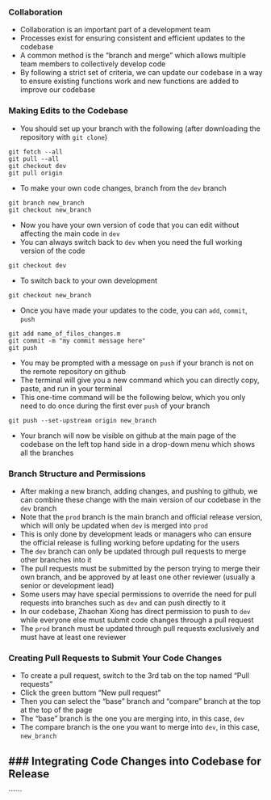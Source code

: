 ### Collaboration
- Collaboration is an important part of a development team
- Processes exist for ensuring consistent and efficient updates to the codebase
- A common method is the "branch and merge" which allows multiple team members to collectively develop code
- By following a strict set of criteria, we can update our codebase in a way to ensure existing functions work and new functions are added to improve our codebase

### Making Edits to the Codebase
- You should set up your branch with the following (after downloading the repository with  ```git clone```)
```
git fetch --all
git pull --all
git checkout dev
git pull origin
```

- To make your own code changes, branch from the ```dev``` branch
```
git branch new_branch
git checkout new_branch
```

- Now you have your own version of code that you can edit without affecting the main code in ```dev```
- You can always switch back to ```dev``` when you need the full working version of the code
```
git checkout dev
```

- To switch back to your own development
```
git checkout new_branch
```

- Once you have made your updates to the code, you can ```add```, ```commit```, ```push```
```
git add name_of_files_changes.m
git commit -m "my commit message here"
git push
```

- You may be prompted with a message on ```push``` if your branch is not on the remote repository on github
- The terminal will give you a new command which you can directly copy, paste, and run in your terminal
- This one-time command will be the following below, which you only need to do once during the first ever  ```push``` of your branch
```
git push --set-upstream origin new_branch
```

- Your branch will now be visible on github at the main page of the codebase on the left top hand side in a drop-down menu which shows all the branches

### Branch Structure and Permissions
- After making a new branch, adding changes, and pushing to github, we can combine these change with the main version of our codebase in the ```dev``` branch
- Note that the ```prod``` branch is the main branch and official release version, which will only be updated when ```dev``` is merged into ```prod```
- This is only done by development leads or managers who can ensure the official release is fulling working before updating for the users
- The ```dev``` branch can only be updated through pull requests to merge other branches into it
- The pull requests must be submitted by the person trying to merge their own branch, and be approved by at least one other reviewer (usually a senior or development lead)
- Some users may have special permissions to override the need for pull requests into branches such as ```dev``` and can push directly to it
- In our codebase, Zhaohan Xiong has direct permission to push to ```dev``` while everyone else must submit code changes through a pull request
- The ```prod``` branch must be updated through pull requests exclusively and must have at least one reviewer

### Creating Pull Requests to Submit Your Code Changes
- To create a pull request, switch to the 3rd tab on the top named "Pull requests"
- Click the green buttom "New pull request"
- Then you can select the "base" branch and "compare" branch at the top at the top of the page
- The "base" branch is the one you are merging into, in this case, ```dev```
- The compare branch is the one you want to merge into ```dev```, in this case, ```new_branch```

### Integrating Code Changes into Codebase for Release
- 



``````
